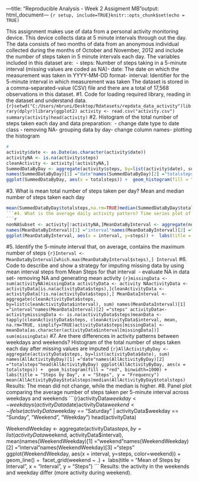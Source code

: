 ---title: "Reproducible Analysis - Week 2 Assigment MB"output: html_document---
```{r setup, include=TRUE}knitr::opts_chunk$set(echo = TRUE)```

This assignment makes use of data from a personal activity monitoring device. This device collects data at 5 minute intervals through out the day. The data consists of two months of data from an anonymous individual collected during the months of October and November, 2012 and include the number of steps taken in 5 minute intervals each day.
The variables included in this dataset are:  
- steps: Number of steps taking in a 5-minute interval (missing values are coded as NA)- date: The date on which the measurement was taken in YYYY-MM-DD format- interval: Identifier for the 5-minute interval in which measurement was taken
The dataset is stored in a comma-separated-value (CSV) file and there are a total of 17,568 observations in this dataset.
#1. Code for loading required library, reading in the dataset and understand data.
```{r}setwd("C:/Users/mbruni/Desktop/Rdatasets/repdata_data_activity")library(dplyr)library(ggplot2)
activity <- read.csv("activity.csv")
summary(activity)head(activity)
```
#2. Histogram of the total number of steps taken each day and data preparation:  - change date type to date class - removing NA- grouping data by day- change column names- plotting the histogram
```r
#  
activity$date <- as.Date(as.character(activity$date))
activityNA <- is.na(activity$steps)
cleanActivity <- activity[!activityNA,]
SummedDataByDay <- aggregate(activity$steps, by=list(activity$date), sum)
names(SummedDataByDay)[1] ="date"names(SummedDataByDay)[2] ="totalsteps"
ggplot(SummedDataByDay, aes(x = totalsteps)) +  geom_histogram(fill = "steelblue", binwidth=1000) +  labs(title = "Total Steps by Day", x = "Steps", y = "Frequency")
```
#3. What is mean total number of steps taken per day? Mean and median number of steps taken each day
```r
mean(SummedDataByDay$totalsteps,na.rm=TRUE)median(SummedDataByDay$totalsteps,na.rm=TRUE)
```#4. What is the average daily activity pattern? Time series plot of the average number of steps taken: 5-minute interval (x-axis) and the average number of steps taken, averaged across all days (y-axis)
```r
nonNASubset <- activity[!activityNA,]MeanDataByInterval <- aggregate(nonNASubset$steps, by=list(nonNASubset$interval), mean)
names(MeanDataByInterval)[1] ="interval"names(MeanDataByInterval)[2] ="steps"
ggplot(MeanDataByInterval, aes(x = interval, y=steps)) +  labs(title = "Total Steps by Interval", x = "interval", y = "steps")+  geom_line(color="black") 
```
#5. Identify the 5-minute interval that, on average, contains the maximum number of steps
```{r}Interval <- MeanDataByInterval[which.max(MeanDataByInterval$steps),]
Interval```
#6. Code to describe and show a strategy for imputing missing data by using mean interval steps from Mean Steps for that interval  
- evaluate NA in data set- removing NA and generating mean activity
```{r}missingData <- sum(activityNA)missingData
activityData <- activity
NAactivityData <- activityData[is.na(activityData$steps),]cleanActivityData <- activityData[!is.na(activityData$steps),]
MeanDataInterval <- aggregate(cleanActivityData$steps, by=list(cleanActivityData$interval), sum)
names(MeanDataInterval)[1] ="interval"names(MeanDataInterval)[2] ="steps"
activityData<- activitymissingData <- is.na(activityData$steps)meanData <- tapply(cleanActivityData$steps, cleanActivityData$interval, mean, na.rm=TRUE, simplify=TRUE)activityData$steps[missingData] <- meanData[as.character(activityData$interval[missingData])]
sum(missingData)
```
#7. Are there differences in activity patterns between weekdays and weekends? Histogram of the total number of steps taken each day after missing values are imputed
```{r}AllActivityByDay <- aggregate(activityData$steps, by=list(activityData$date), sum)
names(AllActivityByDay)[1] ="date"names(AllActivityByDay)[2] ="totalsteps"head(AllActivityByDay)
ggplot(AllActivityByDay, aes(x = totalsteps)) +  geom_histogram(fill = "red", binwidth=1000) +  labs(title = "Steps by Day", x = "Steps", y = "Frequency")
mean(AllActivityByDay$totalsteps)median(AllActivityByDay$totalsteps)```
Results: The mean did not change, while the median is higher.
#8. Panel plot comparing the average number of steps taken per 5-minute interval across weekdays and weekends
```{r}activityData$weekday <- weekdays(activityData$date)activityData$weekend <- ifelse (activityData$weekday == "Saturday" | activityData$weekday == "Sunday", "Weekend", "Weekday")
head(activityData)

WeekendWeekday <- aggregate(activityData$steps, by=list(activityData$weekend, activityData$interval), mean)names(WeekendWeekday)[1] ="weekend"names(WeekendWeekday)[2] ="interval"names(WeekendWeekday)[3] ="steps"
ggplot(WeekendWeekday, aes(x = interval, y=steps, color=weekend)) +  geom_line() +  facet_grid(weekend ~ .) +  labs(title = "Mean of Steps by Interval", x = "Interval", y = "Steps")
```
Results: the activity in the weekends and weekday differ (more activity during weekend).
